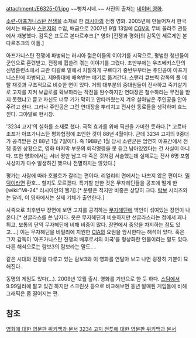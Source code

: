 attachment:/E6325-01.jpg
~~뻥치시네.~~
사진의 출처는 [http://movie.naver.com/movie/bi/mi/basic.nhn?code=56325 네이버 영화].

[[소련-아프가니스탄 전쟁]]을 소재로 한 [[러시아]]의 전쟁 영화. 2005년에 만들어져서 한국에서는 배급사 [[스펀지]]의 수입, 배급으로 2007년 9월 13일에 [[CGV]]의 무비 꼴라주 관등에서 개봉했다. 감독은 표도르 본다르추크.[* 영화 [전쟁과 평화]의 감독인 세르게인 본다르추크의 아들.]

아프가니스탄 전쟁에 파병되는 러시아 젊은이들의 이야기를 시작으로, 평범한 청년들이 군인으로 훈련받고, 전쟁에 휩쓸려 겪는 이야기를 그렸다. 초반부에는 우즈베키스탄의 신병훈련소에서 교관 디갈로 밑에서 처절하게 구르다가 중반부부터는 주인공이 아프가니스탄에 파병되고, 제9중대에 배속받는 얘기로 옮겨간다. 스탠리 큐브릭 감독의 풀 메탈 재킷과 구조적으로 비슷한 면이 있다. 거의 대부분의 중대원들이 전사하고 죽기살기로 고지를 지켜 보급로를 확보하라는 작전을 완수하지만 연대장은 철수하라는 무전을 받지 못했냐고 묻고 자신도 너무 기가 막히고 안타까웠는지 겨우 살아남은 주인공을 안아주려고 한다. 그러나 주인공은 그런 연대장을 뿌리치고 전사한 동료들을 생각하며 흐느낀다. 그야말로 현시창.

'3234 고지'의 실화를 소재로 했다. 극적 효과를 위해 픽션을 가미한 듯하다.[* 고르바초프가 아프가니스탄 평화협정에 조인한 것이 88년 4월이다. 근데 3234 고지의 9중대가 공격받은 건 88년 1월 7일이다. 즉 1988년 1월 당시 소련군은 엄연히 아프간에서 전쟁 중인 상황으로, 영화 마지막 부분의 퇴각명령을 못 듣고 남아있었다는 건 사실이 아니다. 또한 영화에서는 서너 명만 남고 다 죽은 것처럼 서술했는데 실제로는 전사 6명 포함 사상자가 다수 발생하긴 했으나 전멸하지는 않았다.]

평가는 사람에 따라 호불호가 갈리는 편이다. 리얼리티 면에서는 나쁘지 않은 편이다. [[밀덕]]이라면 환호… 할지도 모르겠다. 특기할 만한 것은 무자헤딘들을 공포에 떨게 한 [wiki:"Mi-24" 러시아인의 헬기].[* 분량은 적지만 비중은 상당히 크다. [[람보]] 시리즈와는 달리, 이 영화에서는 실제 기체가 출연한다.]

사족으로 최후반부 장면에 보면 고지를 공격하는 [[무자헤딘]]에 백인이 섞여있는 장면이 나온다.[* 선글라스를 쓴 남자다. 옷은 무자헤딘과 비슷하지만 선글라스라는 점에서 꽤나 튀고, 보통의 단역 무자헤딘에 비해 비중이 많다. 장면에서 중앙을 차지하는 점도 있고….] 이는 무자헤딘을 비밀리에 지원한 [[CIA]]의 요원을 암시한다는 해석이 있다. 혹은 그저 감독이 '아프가니스탄 전쟁의 배후로서의 미국'을 형상화한 인물이라는 말도 있다. 다른 해석으로는 람보3의 람보라는 말도....

같은 시대와 전장을 다루고 있는 람보3와 이 영화를 연달아 보고 나면 굉장히 기분이 묘해진다. 

동명의 게임도 있다(…). 2009년 12월 출시. 영화를 기반으로 한 듯 하다. [[스팀]]에서 9.99달러에 팔고 있긴 하지만 스크린샷 등으로 비교해보면 동년 발매된 게임들에 비해 그래픽은 좀 떨어지는 편.

== 참조 ==
[http://en.wikipedia.org/wiki/9th_Company 영화에 대한 영문판 위키백과 문서]
[http://en.wikipedia.org/wiki/Battle_for_Hill_3234 3234 고지 전투에 대한 영문판 위키백과 문서]
